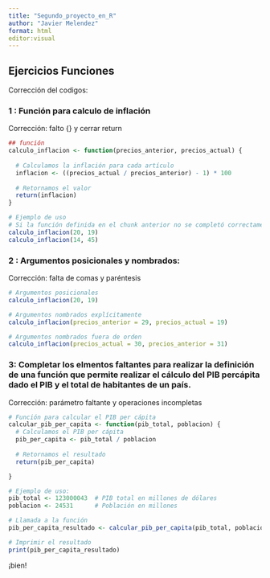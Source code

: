 ```yaml
---
title: "Segundo_proyecto_en_R"
author: "Javier Melendez"
format: html
editor:visual
---
```


## Ejercicios Funciones

Corrección del codigos:

### 1 : Función para calculo de inflación

Corrección: falto {} y cerrar return

```r
## función 
calculo_inflacion <- function(precios_anterior, precios_actual) {
  
  # Calculamos la inflación para cada artículo
  inflacion <- ((precios_actual / precios_anterior) - 1) * 100
  
  # Retornamos el valor
  return(inflacion)
}


```

```r
# Ejemplo de uso
# Si la función definida en el chunk anterior no se completó correctamente no se podrá ejecutar ninguno de los chunks siguientes
calculo_inflacion(20, 19) 
calculo_inflacion(14, 45)
```

### 2 : Argumentos posicionales y nombrados:

Corrección: falta de comas y paréntesis

```r
# Argumentos posicionales
calculo_inflacion(20, 19)  

# Argumentos nombrados explícitamente
calculo_inflacion(precios_anterior = 29, precios_actual = 19)

# Argumentos nombrados fuera de orden
calculo_inflacion(precios_actual = 30, precios_anterior = 31)
```

### 3: Completar los elmentos faltantes para realizar la definición de una función que permite realizar el cálculo del PIB percápita dado el PIB y el total de habitantes de un país.

Corrección: parámetro faltante y operaciones incompletas

```r
# Función para calcular el PIB per cápita
calcular_pib_per_capita <- function(pib_total, poblacion) {
  # Calculamos el PIB per cápita
  pib_per_capita <- pib_total / poblacion
  
  # Retornamos el resultado
  return(pib_per_capita)

}
```

```r
# Ejemplo de uso:
pib_total <- 123000043  # PIB total en millones de dólares
poblacion <- 24531      # Población en millones

# Llamada a la función
pib_per_capita_resultado <- calcular_pib_per_capita(pib_total, poblacion)

# Imprimir el resultado
print(pib_per_capita_resultado)  
```

¡bien!
